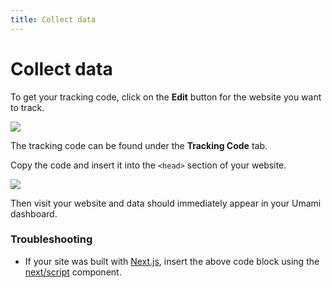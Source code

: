 ```yaml
---
title: Collect data
---
```


# Collect data

To get your tracking code, click on the **Edit** button for the website you want to track.

<img src="https://static.umami.dev/website/images/cloud/website-edit.png" />

The tracking code can be found under the **Tracking Code** tab.

Copy the code and insert it into the `<head>` section of your website.

<img src="https://static.umami.dev/website/images/cloud/website-tracking-code.png" />

Then visit your website and data should immediately appear in your Umami dashboard.

### Troubleshooting

- If your site was built with [Next.js](https://nextjs.org/), insert the above code block using the [next/script](https://nextjs.org/docs/app/api-reference/components/script) component.
